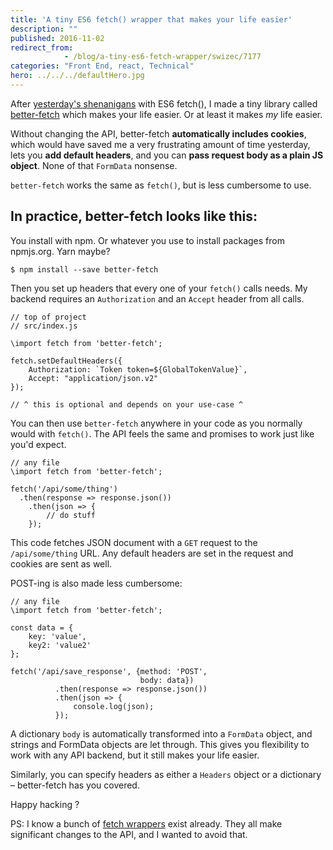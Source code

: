```yaml
---
title: 'A tiny ES6 fetch() wrapper that makes your life easier'
description: ""
published: 2016-11-02
redirect_from: 
            - /blog/a-tiny-es6-fetch-wrapper/swizec/7177
categories: "Front End, react, Technical"
hero: ../../../defaultHero.jpg
---
```

After [yesterday's shenanigans](link) with ES6 fetch(), I made a tiny library called [better-fetch](https://github.com/Swizec/better-fetch) which makes your life easier. Or at least it makes _my_ life easier.



Without changing the API, better-fetch **automatically includes cookies**, which would have saved me a very frustrating amount of time yesterday, lets you **add default headers**, and you can **pass request body as a plain JS object**. None of that `FormData` nonsense.



`better-fetch` works the same as `fetch()`, but is less cumbersome to use.



## In practice, better-fetch looks like this:



You install with npm. Or whatever you use to install packages from npmjs.org. Yarn maybe?



```
$ npm install --save better-fetch
```



Then you set up headers that every one of your `fetch()` calls needs. My backend requires an `Authorization` and an `Accept` header from all calls.



```
// top of project
// src/index.js

\import fetch from 'better-fetch';

fetch.setDefaultHeaders({
    Authorization: `Token token=${GlobalTokenValue}`,
    Accept: "application/json.v2"
});

// ^ this is optional and depends on your use-case ^
```



You can then use `better-fetch` anywhere in your code as you normally would with `fetch()`. The API feels the same and promises to work just like you'd expect.



```
// any file
\import fetch from 'better-fetch';

fetch('/api/some/thing')
  .then(response => response.json())
    .then(json => {
        // do stuff
    });
```



This code fetches JSON document with a `GET` request to the `/api/some/thing` URL. Any default headers are set in the request and cookies are sent as well.



POST-ing is also made less cumbersome:



```
// any file
\import fetch from 'better-fetch';

const data = {
    key: 'value',
    key2: 'value2'
};

fetch('/api/save_response', {method: 'POST',
                             body: data})
          .then(response => response.json())
          .then(json => {
              console.log(json);
          });
```



A dictionary `body` is automatically transformed into a `FormData` object, and strings and FormData objects are let through. This gives you flexibility to work with any API backend, but it still makes your life easier.



Similarly, you can specify headers as either a `Headers` object or a dictionary – better-fetch has you covered.



Happy hacking ?



PS: I know a bunch of [fetch wrappers](https://www.npmjs.com/search?q=fetch) exist already. They all make significant changes to the API, and I wanted to avoid that.